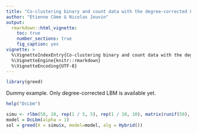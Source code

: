```yaml
---
title: "Co-clustering binary and count data with the degree-corrected Latent Block Model"
author: "Etienne Côme & Nicolas Jouvin"
output: 
  rmarkdown::html_vignette:
    toc: true
    number_sections: true
    fig_caption: yes
vignette: >
  %\VignetteIndexEntry{Co-clustering binary and count data with the degree-corrected Latent Block Model}
  %\VignetteEngine{knitr::rmarkdown}
  %\VignetteEncoding{UTF-8}
---
```



```r
library(greed)
```

Dummy example. Only degree-corrected LBM is available yet.
```r
help("DcLbm")
```

```r
simu <- rlbm(50, 10, rep(1 / 5, 5), rep(1 / 10, 10), matrix(runif(50), 5, 10))
model = DcLbm(alpha = 1)
sol = greed(X = simu$x, model=model, alg = Hybrid())
```

